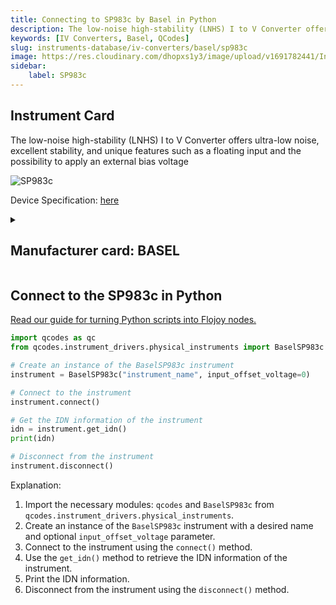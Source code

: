 ```yaml
---
title: Connecting to SP983c by Basel in Python
description: The low-noise high-stability (LNHS) I to V Converter offers ultra-low noise, excellent stability, and unique features such as a floating input and the possibility to apply an external bias voltage
keywords: [IV Converters, Basel, QCodes] 
slug: instruments-database/iv-converters/basel/sp983c 
image: https://res.cloudinary.com/dhopxs1y3/image/upload/v1691782441/Instruments/IV%20Converter/SP983c/SP983c.webp
sidebar:
    label: SP983c 
---
```



## Instrument Card

The low-noise high-stability (LNHS) I to V Converter offers ultra-low noise, excellent stability, and unique features such as a floating input and the possibility to apply an external bias voltage

![SP983c](https://res.cloudinary.com/dhopxs1y3/image/upload/v1691782441/Instruments/IV%20Converter/SP983c/SP983c.webp)

Device Specification: [here](https://www.baspi.ch/_files/ugd/68eb62_d9c26342fd8f4960a2ebee967ff5a9d4.pdf)

<details style={{ marginTop: "15px"}}>
<summary><h2 style={{display:'inline'}}>Manufacturer card: BASEL</h2></summary>

![BASEL](https://res.cloudinary.com/dhopxs1y3/image/upload/v1692806118/Instruments/Vendor%20Logos/Basel.png)

Basel Precision Instruments develop ultra-low-noise precision laboratory and scientific electronics for applications requiring ultra-high sensitivity, such as low-temperature quantum physics.

- Headquarters: Switzerland
- Yearly Revenue (millions, USD): 1
- Vendor Website: [here](https://www.baspi.ch/)

</details>


<FeaturedInstrumentVideo category="IV_CONVERTERS" />

## Connect to the SP983c in Python

[Read our guide for turning Python scripts into Flojoy nodes.](https://docs.flojoy.ai/contribution/blocks/custom-flojoy-block/)



<Tabs>
<TabItem value="Flojoy" label="Flojoy" className="flojoy-instrument-tabs">

<SectionsCard category="IV_CONVERTERS" manufacturer="Basel"></SectionsCard>

</TabItem>
<TabItem value="QCodes" label="QCodes">

```python
import qcodes as qc
from qcodes.instrument_drivers.physical_instruments import BaselSP983c

# Create an instance of the BaselSP983c instrument
instrument = BaselSP983c("instrument_name", input_offset_voltage=0)

# Connect to the instrument
instrument.connect()

# Get the IDN information of the instrument
idn = instrument.get_idn()
print(idn)

# Disconnect from the instrument
instrument.disconnect()
```

Explanation:
1. Import the necessary modules: `qcodes` and `BaselSP983c` from `qcodes.instrument_drivers.physical_instruments`.
2. Create an instance of the `BaselSP983c` instrument with a desired name and optional `input_offset_voltage` parameter.
3. Connect to the instrument using the `connect()` method.
4. Use the `get_idn()` method to retrieve the IDN information of the instrument.
5. Print the IDN information.
6. Disconnect from the instrument using the `disconnect()` method.

</TabItem>
</Tabs>